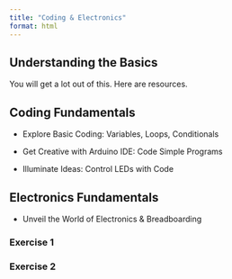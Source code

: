 ```yaml
---
title: "Coding & Electronics"
format: html
---
```


## Understanding the Basics

You will get a lot out of this. Here are resources.

## Coding Fundamentals

-   Explore Basic Coding: Variables, Loops, Conditionals

-   Get Creative with Arduino IDE: Code Simple Programs

-   Illuminate Ideas: Control LEDs with Code

## Electronics Fundamentals

-   Unveil the World of Electronics & Breadboarding

### Exercise 1

### Exercise 2
